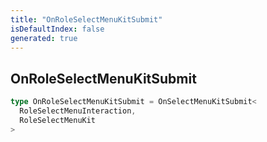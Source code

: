 ```yaml
---
title: "OnRoleSelectMenuKitSubmit"
isDefaultIndex: false
generated: true
---
```



<!-- This file was generated from the CommandKit source. Do not modify. Instead, re-run the "docgen" script -->


## OnRoleSelectMenuKitSubmit

<GenerationInfo sourceFile="packages/commandkit/src/components/v1/select-menu/RoleSelectMenuKit.ts" sourceLine="20" packageName="commandkit" />



```ts title="Signature"
type OnRoleSelectMenuKitSubmit = OnSelectMenuKitSubmit<
  RoleSelectMenuInteraction,
  RoleSelectMenuKit
>
```
